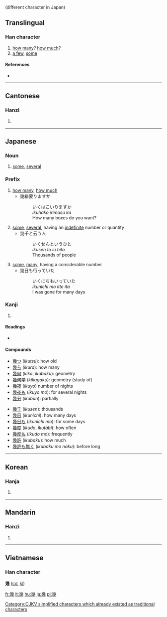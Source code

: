 {{see|几}} (different character in Japan)
==Translingual==

===Han character===
{{Han char|rn=52|rad=幺|as=09|sn=12|four=2225<sub>3</sub>|canj=女戈竹戈 (VIHI)}}

# [[how many]]? [[how much]]?
# [[a few]], [[some]]

====References====
* {{Han ref|kx=0342.140|dkj=09208|dj=0652.030|hdz=21095.080|uh=5E7E|ud=24190|bh=B458|bd=46168}}

----

==Cantonese==

===Hanzi===
{{yue-hanzi|jyut=|y=gei2}}

# {{defn|Cantonese}}

----

==Japanese==

===Noun===
{{ja-noun|k|hira=いく|rom=iku}}

# [[some]], [[several]]

===Prefix===
{{ja-pos|k|prefix|hira=いく|rom=iku}}

# [[how many]], [[how much]]
#* 幾箱要りますか
#*: いくはこいりますか
#*: ''ikuhako irimasu ka''
#*: How many boxes do you want?
# [[some]], [[several]], having an [[indefinite]] number or quantity
#* 幾千と云う人
#*: いくせんというひと
#*: ''ikusen to iu hito''
#*: Thousands of people
# [[some]], [[many]], having a considerable number
#* 幾日も行っていた
#*: いくにちもいっていた
#*: ''ikunichi mo itte ita''
#*: I was gone for many days

===Kanji===
{{ja-kanji|grade=c|rs=幺09}}

# {{defn|Japanese}}

====Readings====
* {{ja-readings|on=[[き]] (''ki'')|kun=[[いく]] (''iku''), [[いくつ]] ([[幾つ]], ''ikutsu''), [[いくら]] ([[幾ら]], ''ikura'')|nanori=[[い]] (''i''), [[く]] (''ku'')}}

====Compounds====
{{top2}}
* [[幾つ]] (''ikutsu''): how old
* [[幾ら]] (''ikura''): how many
* [[幾何]] (''kika'', ''ikubaku''): geometry
* [[幾何学]] (''kikagaku''): geometry (study of)
* [[幾夜]] (''ikuyo'') number of nights
* [[幾夜も]] (''ikuyo mo''): for several nights
* [[幾分]] (''ikubun''): partially
{{mid2}}
* [[幾千]] (''ikusen''): thousands
* [[幾日]] (''ikunichi''): how many days
* [[幾日も]] (''ikunichi mo''): for some days
* [[幾度]] (''ikudo'', ''ikutabi''): how often
* [[幾度も]] (''ikudo mo''): frequently
* [[幾許]] (''ikubaku''): how much
* [[幾許も無く]] (''ikubaku mo naku''): before long
{{bottom}}

----

==Korean==

===Hanja===
{{ko-hanja|hangeul=기|rv=gi|mr=ki}}

# {{defn|Korean}}

[[Category:CJKV simplified characters which already existed as traditional characters]]

----

==Mandarin==

===Hanzi===
{{cmn-hanzi|sim=几|pin=[[jǐ]] ([[ji3]]),  [[jī]] ([[ji1]])|wg=chi<sup>3</sup>, chi<sup>1</sup>}}

# {{defn|Mandarin}}

----

==Vietnamese==
===Han character===
'''幾''' ([[cơ]], [[kỉ]])

[[fr:幾]]
[[it:幾]]
[[hu:幾]]
[[ja:幾]]
[[pl:幾]]